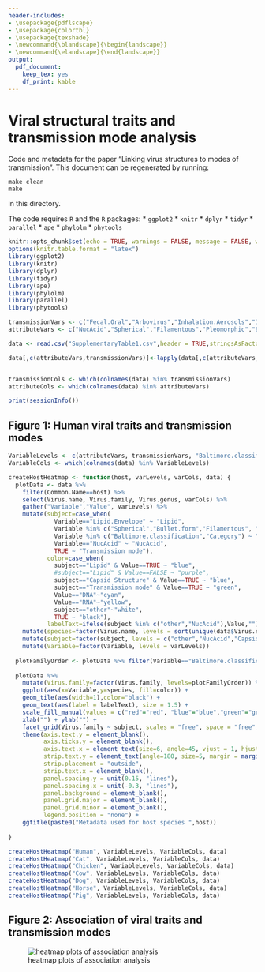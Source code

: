 ```yaml
---
header-includes:
- \usepackage{pdflscape}
- \usepackage{colortbl}
- \usepackage{texshade}
- \newcommand{\blandscape}{\begin{landscape}}
- \newcommand{\elandscape}{\end{landscape}}
output: 
  pdf_document: 
    keep_tex: yes
    df_print: kable
---
```

# Viral structural traits and transmission mode analysis
Code and metadata for the paper "Linking virus structures to modes of transmission". This document can be regenerated by running:

```
make clean
make
```

in this directory. 

The code requires `R` and the `R` packages:
* `ggplot2`
* `knitr`
* `dplyr`
* `tidyr`
* `parallel`
* `ape`
* `phylolm`
* `phytools`


```r
knitr::opts_chunk$set(echo = TRUE, warnings = FALSE, message = FALSE, warning = FALSE)
options(knitr.table.format = "latex") 
library(ggplot2)
library(knitr)
library(dplyr)
library(tidyr)
library(ape)
library(phylolm)
library(parallel)
library(phytools)

transmissionVars <- c("Fecal.Oral","Arbovirus","Inhalation.Aerosols","Inhalation.Dust","Sexual","Eating","Oral.Bloodstream","Breastfeeding","Congenital.vertical","Germ.line","Blood.Products","Contact.Skin.or.Eye")
attributeVars <- c("NucAcid","Spherical","Filamentous","Pleomorphic","Bullet.form","Lipid.Envelope")

data <- read.csv("SupplementaryTable1.csv",header = TRUE,stringsAsFactors=FALSE) %>% arrange(Common.Name)

data[,c(attributeVars,transmissionVars)]<-lapply(data[,c(attributeVars,transmissionVars)],function(xx)if(all(xx %in% 0:1))as.logical(xx) else xx)


transmissionCols <- which(colnames(data) %in% transmissionVars)
attributeCols <- which(colnames(data) %in% attributeVars)

```

```r
print(sessionInfo())
```


## Figure 1: Human viral traits and transmission modes
```r

VariableLevels <- c(attributeVars, transmissionVars, "Baltimore.classification")
VariableCols <- which(colnames(data) %in% VariableLevels)

createHostHeatmap <- function(host, varLevels, varCols, data) {
  plotData <- data %>%
    filter(Common.Name==host) %>%
    select(Virus.name, Virus.family, Virus.genus, varCols) %>%
    gather("Variable","Value", varLevels) %>%
    mutate(subject=case_when(
             Variable=="Lipid.Envelope" ~ "Lipid",
             Variable %in% c("Spherical","Bullet.form","Filamentous", "Pleomorphic") ~ "Capsid Structure",
             Variable %in% c("Baltimore.classification","Category") ~ "other",
             Variable=="NucAcid" ~ "NucAcid",
             TRUE ~ "Transmission mode"),
           color=case_when(
             subject=="Lipid" & Value==TRUE ~ "blue",
             #subject=="Lipid" & Value==FALSE ~ "purple",
             subject=="Capsid Structure" & Value==TRUE ~ "blue",
             subject=="Transmission mode" & Value==TRUE ~ "green",
             Value=="DNA"~"cyan",
             Value=="RNA"~"yellow",
             subject=="other"~"white",
             TRUE ~ "black"),
           labelText=ifelse(subject %in% c("other","NucAcid"),Value,"")) %>%
    mutate(species=factor(Virus.name, levels = sort(unique(data$Virus.name), decreasing = TRUE))) %>%
    mutate(subject=factor(subject, levels = c("other","NucAcid","Capsid Structure","Lipid","Transmission mode"))) %>%
    mutate(Variable=factor(Variable, levels = varLevels))
  
  plotFamilyOrder <- plotData %>% filter(Variable=="Baltimore.classification") %>% arrange(Value, Virus.family) %>% pull(Virus.family) %>% unique()
  
  plotData %>%
    mutate(Virus.family=factor(Virus.family, levels=plotFamilyOrder)) %>%
    ggplot(aes(x=Variable,y=species, fill=color)) +
    geom_tile(aes(width=1),color="black") +
    geom_text(aes(label = labelText), size = 1.5) +
    scale_fill_manual(values = c("red"="red", "blue"="blue","green"="green","light grey"="light grey","white"="white","cyan"="cyan","yellow"="yellow", "black"="black", "purple"="purple")) +
    xlab("") + ylab("") +
    facet_grid(Virus.family ~ subject, scales = "free", space = "free", switch="y") +
    theme(axis.text.y = element_blank(),
          axis.ticks.y = element_blank(),
          axis.text.x = element_text(size=6, angle=45, vjust = 1, hjust = 1),
          strip.text.y = element_text(angle=180, size=5, margin = margin(0,0,0,0, "cm"), face="italic"),
          strip.placement = "outside",
          strip.text.x = element_blank(),
          panel.spacing.y = unit(0.15, "lines"),
          panel.spacing.x = unit(-0.3, "lines"),
          panel.background = element_blank(),
          panel.grid.major = element_blank(),
          panel.grid.minor = element_blank(),
          legend.position = "none") +
    ggtitle(paste0("Metadata used for host species ",host))
 
}

createHostHeatmap("Human", VariableLevels, VariableCols, data)
createHostHeatmap("Cat", VariableLevels, VariableCols, data)
createHostHeatmap("Chicken", VariableLevels, VariableCols, data)
createHostHeatmap("Cow", VariableLevels, VariableCols, data)
createHostHeatmap("Dog", VariableLevels, VariableCols, data)
createHostHeatmap("Horse", VariableLevels, VariableCols, data)
createHostHeatmap("Pig", VariableLevels, VariableCols, data)

```

## Figure 2: Association of viral traits and transmission modes
![heatmap plots of association analysis](figure/heat.png)

